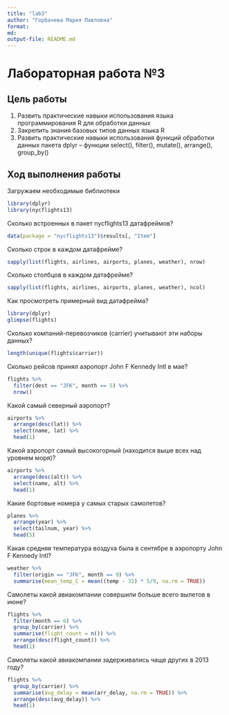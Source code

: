 ```yaml
---
title: "lab3"
author: "Горбачева Мария Павловна"
format: 
md:
output-file: README.md
---
```


# Лабораторная работа №3

## Цель работы

1.  Развить практические навыки использования языка программирования R для обработки данных
2.  Закрепить знания базовых типов данных языка R
3.  Развить практические навыки использования функций обработки данных пакета dplyr – функции select(), filter(), mutate(), arrange(), group_by()

## Ход выполнения работы

Загружаем необходимые библиотеки

```r
library(dplyr)
library(nycflights13)
```

Сколько встроенных в пакет nycflights13 датафреймов?

```r
data(package = "nycflights13")$results[, "Item"]
```

Сколько строк в каждом датафрейме?

```r
sapply(list(flights, airlines, airports, planes, weather), nrow)
```

Сколько столбцов в каждом датафрейме?

```r
sapply(list(flights, airlines, airports, planes, weather), ncol)
```

Как просмотреть примерный вид датафрейма?

```r
library(dplyr)
glimpse(flights)
```

Сколько компаний-перевозчиков (carrier) учитывают эти наборы данных?

```r
length(unique(flights$carrier))
```

Сколько рейсов принял аэропорт John F Kennedy Intl в мае?

```r
flights %>%
  filter(dest == "JFK", month == 5) %>%
  nrow()
```

Какой самый северный аэропорт?

```r
airports %>%
  arrange(desc(lat)) %>%
  select(name, lat) %>%
  head(1)
```

Какой аэропорт самый высокогорный (находится выше всех над уровнем моря)?

```r
airports %>%
  arrange(desc(alt)) %>%
  select(name, alt) %>%
  head(1)
```

Какие бортовые номера у самых старых самолетов?

```r
planes %>%
  arrange(year) %>%
  select(tailnum, year) %>%
  head(5)
```

Какая средняя температура воздуха была в сентябре в аэропорту John F Kennedy Intl?

```r
weather %>%
  filter(origin == "JFK", month == 9) %>%
  summarise(mean_temp_C = mean((temp - 32) * 5/9, na.rm = TRUE))
```

Самолеты какой авиакомпании совершили больше всего вылетов в июне?

```r
flights %>%
  filter(month == 6) %>%
  group_by(carrier) %>%
  summarise(flight_count = n()) %>%
  arrange(desc(flight_count)) %>%
  head(1)
```

Самолеты какой авиакомпании задерживались чаще других в 2013 году?

```r
flights %>%
  group_by(carrier) %>%
  summarise(avg_delay = mean(arr_delay, na.rm = TRUE)) %>%
  arrange(desc(avg_delay)) %>%
  head(1)
```
